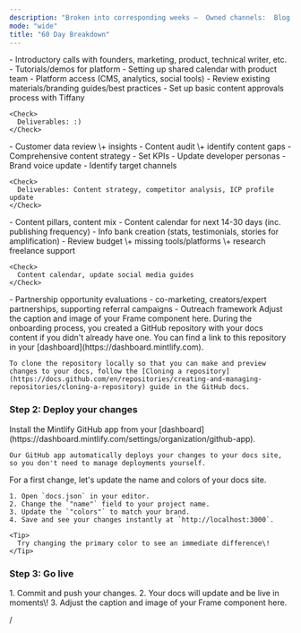```yaml
---
description: "Broken into corresponding weeks —  Owned channels:  Blog, Linkedin/X, case studies, evergreen assets, co-marketing (unpaid), joint editorial, creators as co-writers/editors/guests), referral campaign (social)"
mode: "wide"
title: "60 Day Breakdown"
---
```


<Steps>
  <Step title="Week 1: Onboarding Process" stepNumber={1}>
    - Introductory calls with founders, marketing, product, technical writer, etc.
    - Tutorials/demos for platform
    - Setting up shared calendar with product team
    - Platform access (CMS, analytics, social tools)
    - Review existing materials/branding guides/best practices
    - Set up basic content approvals process with Tiffany

    <Check>
      Deliverables: :)
    </Check>
  </Step>
  <Step title="Week 2: Research + Discovery">
    - Customer data review \+ insights
    - Content audit \+ identify content gaps
    - Comprehensive content strategy
    - Set KPIs
    - Update developer personas
    - Brand voice update
    - Identify target channels

    <Check>
      Deliverables: Content strategy, competitor analysis, ICP profile update
    </Check>
  </Step>
  <Step title="Week 3: Planning + Calendering">
    - Content pillars, content mix
    - Content calendar for next 14-30 days (inc. publishing frequency)
    - Info bank creation (stats, testimonials, stories for amplification)
    - Review budget \+ missing tools/platforms \+ research freelance support

    <Check>
      Content calendar, update social media guides
    </Check>
  </Step>
  <Step title="Ownership + Testing">
    
  </Step>
  <Step title="Partnerships + Channel Expansions">
    - Partnership opportunity evaluations - co-marketing, creators/expert partnerships, supporting referral campaigns
    - Outreach framework
  </Step>
  <Step title="Week 8: Scaling ">
    
  </Step>
</Steps>

<Frame>
  Adjust the caption and image of your Frame component here.
</Frame>

<AccordionGroup>
  <Accordion title="Clone your docs locally" icon="copy">
    During the onboarding process, you created a GitHub repository with your docs content if you didn't already have one. You can find a link to this repository in your [dashboard](https://dashboard.mintlify.com).

    To clone the repository locally so that you can make and preview changes to your docs, follow the [Cloning a repository](https://docs.github.com/en/repositories/creating-and-managing-repositories/cloning-a-repository) guide in the GitHub docs.
  </Accordion>
  <Accordion title="Deliverables">
    
  </Accordion>
</AccordionGroup>

### Step 2: Deploy your changes

<AccordionGroup>
  <Accordion title="Install our GitHub app" icon="github">
    Install the Mintlify GitHub app from your [dashboard](https://dashboard.mintlify.com/settings/organization/github-app).

    Our GitHub app automatically deploys your changes to your docs site, so you don't need to manage deployments yourself.
  </Accordion>
  <Accordion title="Update your site name and colors" icon="palette">
    For a first change, let's update the name and colors of your docs site.

    1. Open `docs.json` in your editor.
    2. Change the `"name"` field to your project name.
    3. Update the `"colors"` to match your brand.
    4. Save and see your changes instantly at `http://localhost:3000`.

    <Tip>
      Try changing the primary color to see an immediate difference\!
    </Tip>
  </Accordion>
</AccordionGroup>

### Step 3: Go live

<Accordion title="Publish your docs" icon="rocket">
  1. Commit and push your changes.
  2. Your docs will update and be live in moments\!
  3. 
</Accordion>

<Frame>
  Adjust the caption and image of your Frame component here.
</Frame>

/